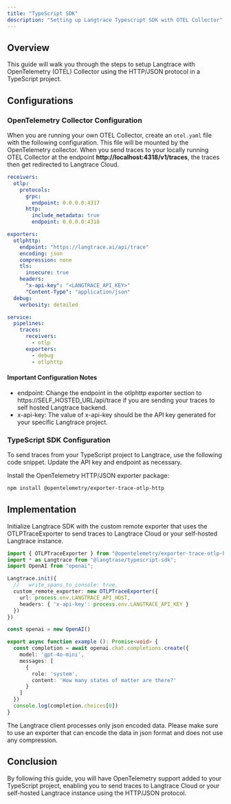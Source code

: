 ```yaml
---
title: "TypeScript SDK"
description: "Setting up Langtrace Typescript SDK with OTEL Collector"
---
```


## Overview

This guide will walk you through the steps to setup Langtrace with OpenTelemetry (OTEL) Collector using the HTTP/JSON protocol in a TypeScript project.

## Configurations

### OpenTelemetry Collector Configuration

When you are running your own OTEL Collector, create an `otel.yaml` file with the following configuration. This file will be mounted by the OpenTelemetry collector. When you send traces to your locally running OTEL Collector at the endpoint **http://localhost:4318/v1/traces**, the traces then get redirected to Langtrace Cloud.

```yaml
receivers:
  otlp:
    protocols:
      grpc:
        endpoint: 0.0.0.0:4317
      http:
        include_metadata: true
        endpoint: 0.0.0.0:4318

exporters:
  otlphttp:
    endpoint: "https://langtrace.ai/api/trace"
    encoding: json
    compression: none
    tls:
      insecure: true
    headers:
      "x-api-key": "<LANGTRACE_API_KEY>"
      "Content-Type": "application/json"
  debug:
    verbosity: detailed

service:
  pipelines:
    traces:
      receivers:
        - otlp
      exporters:
        - debug
        - otlphttp
```

#### Important Configuration Notes
* endpoint: Change the endpoint in the otlphttp exporter section to https://SELF_HOSTED_URL/api/trace if you are sending your traces to self hosted Langtrace backend.
* x-api-key: The value of x-api-key should be the API key generated for your specific Langtrace project.

### TypeScript SDK Configuration
To send traces from your TypeScript project to Langtrace, use the following code snippet. Update the API key and endpoint as necessary.

Install the OpenTelemetry HTTP/JSON exporter package:
```bash
npm install @opentelemetry/exporter-trace-otlp-http
```

## Implementation
Initialize Langtrace SDK with the custom remote exporter that uses the OTLPTraceExporter to send traces to Langtrace Cloud or your self-hosted Langtrace instance.

```typescript
import { OTLPTraceExporter } from "@opentelemetry/exporter-trace-otlp-http";
import * as Langtrace from "@langtrase/typescript-sdk";
import OpenAI from "openai";

Langtrace.init({
  //   write_spans_to_console: true,
  custom_remote_exporter: new OTLPTraceExporter({
    url: process.env.LANGTRACE_API_HOST,
    headers: { 'x-api-key': process.env.LANGTRACE_API_KEY }
  })
})

const openai = new OpenAI()

export async function example (): Promise<void> {
  const completion = await openai.chat.completions.create({
    model: 'gpt-4o-mini',
    messages: [
      {
        role: 'system',
        content: 'How many states of matter are there?'
      }
    ]
  })
  console.log(completion.choices[0])
}

```

<Note>
The Langtrace client processes only json encoded data. Please make sure to use an exporter that can encode the data in json format and does not use any compression.
</Note>

## Conclusion
By following this guide, you will have OpenTelemetry support added to your TypeScript project, enabling you to send traces to Langtrace Cloud or your self-hosted Langtrace instance using the HTTP/JSON protocol.
